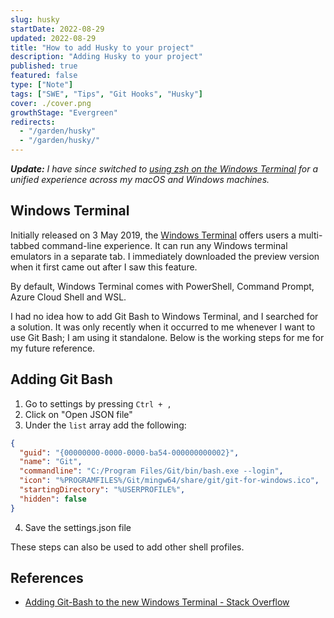 ---
slug: husky
startDate: 2022-08-29
updated: 2022-08-29
title: "How to add Husky to your project"
description: "Adding Husky to your project"
published: true
featured: false
type: ["Note"]
tags: ["SWE", "Tips", "Git Hooks", "Husky"]
cover: ./cover.png
growthStage: "Evergreen"
redirects:
  - "/garden/husky"
  - "/garden/husky/"
---

<BasicImage
  src="https://res.cloudinary.com/wtkw/image/upload/v1635868104/waltertengcom/garden/how-to-add-git-bash-to-windows-terminal/cover_b4wwu0.png"
  alt="cover"
/>

_**Update:** I have since switched to [using zsh on the Windows Terminal](/using-zsh-on-windows) for a unified experience across my macOS and Windows machines._

## Windows Terminal

Initially released on 3 May 2019, the [Windows Terminal](https://www.microsoft.com/en-us/p/windows-terminal/9n0dx20hk701) offers users a multi-tabbed command-line experience. It can run any Windows terminal emulators in a separate tab. I immediately downloaded the preview version when it first came out after I saw this feature.

<BasicImage
  src="https://res.cloudinary.com/wtkw/image/upload/v1635866974/waltertengcom/garden/how-to-add-git-bash-to-windows-terminal/win_terminal_thcqj6.png"
  alt="default win terminal"
/>

By default, Windows Terminal comes with PowerShell, Command Prompt, Azure Cloud Shell and WSL.

I had no idea how to add Git Bash to Windows Terminal, and I searched for a solution. It was only recently when it occurred to me whenever I want to use Git Bash; I am using it standalone. Below is the working steps for me for my future reference.

## Adding Git Bash

1. Go to settings by pressing `Ctrl + , `
2. Click on "Open JSON file"
3. Under the `list` array add the following:

```json
{
  "guid": "{00000000-0000-0000-ba54-000000000002}",
  "name": "Git",
  "commandline": "C:/Program Files/Git/bin/bash.exe --login",
  "icon": "%PROGRAMFILES%/Git/mingw64/share/git/git-for-windows.ico",
  "startingDirectory": "%USERPROFILE%",
  "hidden": false
}
```

4. Save the settings.json file

<BasicImage
  src="https://res.cloudinary.com/wtkw/image/upload/v1635866974/waltertengcom/garden/how-to-add-git-bash-to-windows-terminal/win_terminal_with_git_bash_rnal0z.png"
  alt="win terminal with git bash"
/>

These steps can also be used to add other shell profiles.

## References

- [Adding Git-Bash to the new Windows Terminal - Stack Overflow](https://stackoverflow.com/questions/56839307/adding-git-bash-to-the-new-windows-terminal)
